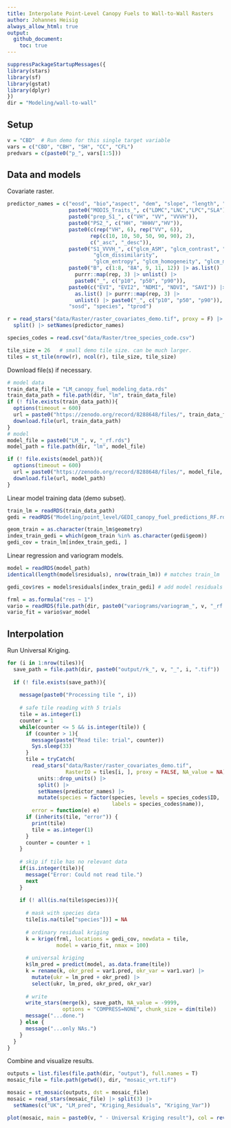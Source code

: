 ```yaml
---
title: Interpolate Point-Level Canopy Fuels to Wall-to-Wall Rasters
author: Johannes Heisig
always_allow_html: true
output:
  github_document:
    toc: true
---
```


```r
suppressPackageStartupMessages({
library(stars)
library(sf)
library(gstat)
library(dplyr)
})
dir = "Modeling/wall-to-wall"
```

## Setup 

```r
v = "CBD"  # Run demo for this single target variable
vars = c("CBD", "CBH", "SH", "CC", "CFL")
predvars = c(paste0("p_", vars[1:5]))
```

##  Data and models

Covariate raster.

```r
predictor_names = c("eosd", "bio","aspect", "dem", "slope", "length", "maxv", "minv",
                    paste0("MODIS_Traits_", c("LDMC","LNC","LPC","SLA")),
                    paste0("prep_S1_", c("VH", "VV", "VVVH")),
                    paste0("PS2_", c("HH", "HHHV","HV")),
                    paste0(c(rep("VH", 6), rep("VV", 6)),
                           rep(c(10, 10, 50, 50, 90, 90), 2), 
                           c("_asc", "_desc")),
                    paste0("S1_VVVH_", c("glcm_ASM", "glcm_contrast", "glcm_correlation", 
                            "glcm_dissimilarity", 
                            "glcm_entropy", "glcm_homogeneity", "glcm_mean", "glcm_variance")),
                    paste0("B", c(1:8, "8A", 9, 11, 12)) |> as.list() |>
                      purrr::map(rep, 3) |> unlist() |>
                      paste0("_", c("p10", "p50", "p90")),
                    paste0(c("EVI", "EVI2", "NDMI", "NDVI", "SAVI")) |>
                      as.list() |> purrr::map(rep, 3) |>
                      unlist() |> paste0("_", c("p10", "p50", "p90")),
                    "sosd", "species", "tprod")

r = read_stars("data/Raster/raster_covariates_demo.tif", proxy = F) |>  # proxy = T for large files
  split() |> setNames(predictor_names)

species_codes = read.csv("data/Raster/tree_species_code.csv")

tile_size = 26   # small demo tile size. can be much larger.
tiles = st_tile(nrow(r), ncol(r), tile_size, tile_size)
```

Download file(s) if necessary.

```r
# model data
train_data_file = "LM_canopy_fuel_modeling_data.rds"
train_data_path = file.path(dir, "lm", train_data_file)
if (! file.exists(train_data_path)){
  options(timeout = 600)
  url = paste0("https://zenodo.org/record/8288648/files/", train_data_file, "?download=1")
  download.file(url, train_data_path)
}
# model
model_file = paste0("LM_", v, "_rf.rds")
model_path = file.path(dir, "lm", model_file)

if (! file.exists(model_path)){
  options(timeout = 600)
  url = paste0("https://zenodo.org/record/8288648/files/", model_file, "?download=1")
  download.file(url, model_path)
}
```

Linear model training data (demo subset).

```r
train_lm = readRDS(train_data_path)
gedi = readRDS("Modeling/point_level/GEDI_canopy_fuel_predictions_RF.rds")

geom_train = as.character(train_lm$geometry)
index_train_gedi = which(geom_train %in% as.character(gedi$geom))
gedi_cov = train_lm[index_train_gedi, ]
```

Linear regression and variogram models.

```r
model = readRDS(model_path)
identical(length(model$residuals), nrow(train_lm)) # matches train_lm

gedi_cov$res = model$residuals[index_train_gedi] # add model residuals to demo data

frml = as.formula("res ~ 1")
vario = readRDS(file.path(dir, paste0("variograms/variogram_", v, "_rf.rds")))
vario_fit = vario$var_model
```

## Interpolation

Run Universal Kriging.

```r
for (i in 1:nrow(tiles)){
  save_path = file.path(dir, paste0("output/rk_", v, "_", i, ".tif"))
  
  if (! file.exists(save_path)){
    
    message(paste0("Processing tile ", i))
    
    # safe tile reading with 5 trials
    tile = as.integer(1)
    counter = 1
    while(counter <= 5 && is.integer(tile)) {
      if (counter > 1){
        message(paste("Read tile: trial", counter))
        Sys.sleep(33)
      }
      tile = tryCatch(
        read_stars("data/Raster/raster_covariates_demo.tif", 
                   RasterIO = tiles[i, ], proxy = FALSE, NA_value = NA) |>
          units::drop_units() |>
          split() |>
          setNames(predictor_names) |>
          mutate(species = factor(species, levels = species_codes$ID, 
                                  labels = species_codes$name)), 
        error = function(e) e)
      if (inherits(tile, "error")) {
        print(tile)
        tile = as.integer(1)
      }
      counter = counter + 1
    }
    
    # skip if tile has no relevant data
    if(is.integer(tile)){
      message("Error: Could not read tile.")
      next
    }
    
    if (! all(is.na(tile$species))){
      
      # mask with species data
      tile[is.na(tile["species"])] = NA
      
      # ordinary residual kriging
      k = krige(frml, locations = gedi_cov, newdata = tile, 
                model = vario_fit, nmax = 100)
      
      # universal kriging
      k$lm_pred = predict(model, as.data.frame(tile))
      k = rename(k, okr_pred = var1.pred, okr_var = var1.var) |> 
        mutate(ukr = lm_pred + okr_pred) |>
        select(ukr, lm_pred, okr_pred, okr_var)
      
      # write
      write_stars(merge(k), save_path, NA_value = -9999, 
                  options = "COMPRESS=NONE", chunk_size = dim(tile))
      message("...done.")
    } else {
      message("...only NAs.")
    }
  }
}
```

Combine and visualize results.

```r
outputs = list.files(file.path(dir, "output"), full.names = T)
mosaic_file = file.path(getwd(), dir, "mosaic_vrt.tif")

mosaic = st_mosaic(outputs, dst = mosaic_file)
mosaic = read_stars(mosaic_file) |> split(3) |>  
  setNames(c("UK", "LM_pred", "Kriging_Residuals", "Kriging_Var"))

plot(mosaic, main = paste0(v, " - Universal Kriging result"), col = rev(topo.colors(11)))
```



